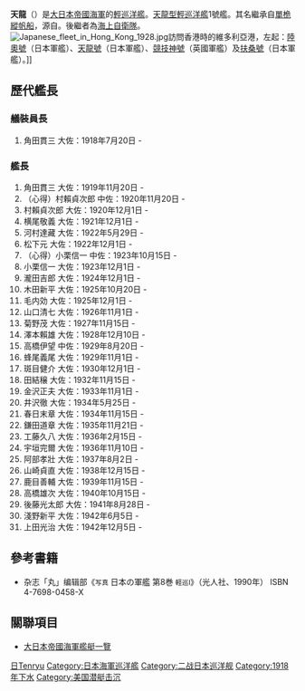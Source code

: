 {{unreferenced|time=2013-11-12T05:09:55+00:00}}
{{軍艦模板
|名稱= {{lang|ja|天龍}} [[File:Naval_Ensign_of_Japan.svg|30px]]<br /> <small>{{lang|ja|てんりゅう}}
|名稱2=
|圖片= [[Image:IJN_Tenru_in_Yokosuka_1925.jpg|300px]]
|照片說明=
|圖片2= 
|照片說明2= 
|艦種= [[輕巡洋艦|輕巡洋艦]]
|擁有國= 
|艦級= [[天龍型輕巡洋艦|天龍型輕巡洋艦]]
|製造= [[橫須賀工廠|橫須賀工廠]]
|動工= 1917年5月17日
|下水= 1918年3月11日
|服役= 1919年11月20日
|退役= 
|結局= 1942年12月18日遭擊沉
|除籍= 1943年2月1日
|基準= 3,230噸
|滿載= 
|長度= 142.65米
|闊度= 12.34米
|吃水= 3.96米
|極速= 33節
|鍋爐= [[ろ|ロ]](呂)號艦本式重油鍋爐8座
|引擎= 三軸布朗－柯蒂斯式渦輪機
|出力= 51000匹[[馬力|馬力]]
|續航= 5000浬（14節）
|乘員= 327人
|裝甲= 
|艦載機= 
|裝備= 4門50倍徑三年式14cm砲<br />1門40倍徑三年式8cm高角砲<br />2座53公分三聯裝魚雷發射管<br />2座山之內式5cm禮砲<br />2座93式13mm聯裝機槍<br />2座三年式6.5mm機槍<br />2座81式[[深水炸彈|深水炸彈]]投射機<br />18枚95式深水炸彈<br />2條[[水雷|水雷]]敷設用軌道
}}
'''天龍'''（{{lang|ja|てんりゅう}}）是[[大日本帝國海軍|大日本帝國海軍]]的[[輕巡洋艦|輕巡洋艦]]。[[天龍型輕巡洋艦|天龍型輕巡洋艦]]1號艦。其名繼承自[[單桅縱帆船|單桅縱帆船]]{{link-ja|天龍號(單桅縱帆船)|天龍 (スループ)|天龍號}}，源自{{link-ja|天龍河|天竜川}}。後繼者為[[海上自衛隊|海上自衛隊]]{{link-ja|訓練支援艦|訓練支援艦}}{{link-ja|天龍號(訓練支援艦)|てんりゅう (訓練支援艦)|天龍號}}。
[[File:Japanese_fleet_in_Hong_Kong_1928.jpg|thumb]]訪問香港時的維多利亞港，左起：[[陸奧號戰艦|陸奧號]]（日本軍艦）、[[天龍號輕巡洋艦|天龍號]]（日本軍艦）、[[競技神號航空母艦_(1923年)|競技神號]]（英國軍艦）及[[扶桑號戰艦|扶桑號]]（日本軍艦）。]]

==歷代艦長==

===艤裝員長===
#角田貫三 大佐：1918年7月20日 -

===艦長===
#角田貫三 大佐：1919年11月20日 -
#（心得）村賴貞次郎 中佐：1920年11月20日 -
#村賴貞次郎 大佐：1920年12月1日 -
#横尾敬義 大佐：1921年12月1日 -
#河村達藏 大佐：1922年5月29日 -
#松下元 大佐：1922年12月1日 -
#（心得）小栗信一 中佐：1923年10月15日 -
#小栗信一 大佐：1923年12月1日 -
#瀧田吉郎 大佐：1924年12月1日 -
#木田新平 大佐：1925年10月20日 -
#毛内効 大佐：1925年12月1日 -
#山口清七 大佐：1926年11月1日 -
#菊野茂 大佐：1927年11月15日 -
#澤本賴雄 大佐：1928年12月10日 -
#高橋伊望 中佐：1929年8月20日 -
#蜂尾義尾 大佐：1929年11月1日 -
#斑目健介 大佐：1930年12月1日 -
#田結穣 大佐：1932年11月15日 -
#金沢正夫 大佐：1933年11月1日 -
#井沢徹 大佐：1934年5月25日 -
#春日末章 大佐：1934年11月15日 -
#鎌田道章 大佐：1935年11月21日 -
#工藤久八 大佐：1936年2月15日 -
#宇垣完爾 大佐：1936年11月10日 -
#阿部孝壯 大佐：1937年8月2日 -
#山崎貞直 大佐：1938年12月15日 -
#鹿目善輔 大佐：1939年11月15日 -
#高橋雄次 大佐：1940年10月15日 -
#後藤光太郎 大佐：1941年8月28日 -
#淺野新平 大佐：1942年6月5日 -
#上田光治 大佐：1942年12月5日 -

== 參考書籍 ==
* 杂志「丸」编辑部《<small>写真</small> 日本の軍艦 第8巻 <small>軽巡Ⅰ</small>》（光人社、1990年） ISBN 4-7698-0458-X

== 關聯項目 ==
* [[大日本帝國海軍艦艇一覽|大日本帝國海軍艦艇一覽]]


{{日本輕巡洋艦}}
{{DEFAULTSORT:Tenryuu}}
[[Category:輕巡洋艦|日Tenryu]]
[[Category:日本海軍巡洋艦|Category:日本海軍巡洋艦]]
[[Category:二战日本巡洋舰|Category:二战日本巡洋舰]]
[[Category:1918年下水|Category:1918年下水]]
[[Category:美国潜艇击沉|Category:美国潜艇击沉]]